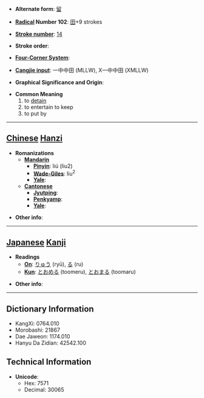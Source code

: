 * '''Alternate form''': [[留]]

* '''[[Wiktionary:Chinese radical index| Radical]] Number 102''': [[Wiktionary:Chinese radical index 田|田]]+9 strokes

* '''[[Wiktionary:Chinese total strokes index|Stroke number]]''': [[Wiktionary:Chinese total strokes index 14|14]]

* '''Stroke order''': 

* '''[[Wiktionary:Chinese four corner index|Four-Corner System]]''': 

* '''[[Wiktionary:Chinese Cangjie index|Cangjie input]]''': 一中中田 (MLLW), X一中中田 (XMLLW)

* '''Graphical Significance and Origin''': 

* '''Common Meaning'''
*# to [[detain]]
*# to entertain to keep
*# to put by


----

== [[Chinese]] [[Hanzi]] ==

* '''Romanizations'''
** '''[[Mandarin]]'''
*** '''[[Pinyin]]''': liú (liu2)
*** '''[[Wade-Giles]]''': liu<sup>2</sup>
*** '''[[Yale]]''': 
** '''[[Cantonese]]'''
*** '''[[Jyutping]]''':
*** '''[[Penkyamp]]''': 
*** '''[[Yale]]''': 

* '''Other info''': 

----

== [[Japanese]] [[Kanji]] ==

* '''Readings'''
** '''[[On]]''': [[りゅう]] (ryū), [[る]] (ru)
** '''[[Kun]]''': [[とおめる]] (toomeru), [[とおまる]] (toomaru)

* '''Other info''':  

----

== Dictionary Information ==

* KangXi: 0764.010
* Morobashi: 21867
* Dae Jaweon: 1174.010
* Hanyu Da Zidian: 42542.100

== Technical Information ==

* '''Unicode''':
** Hex: 7571
** Decimal: 30065
